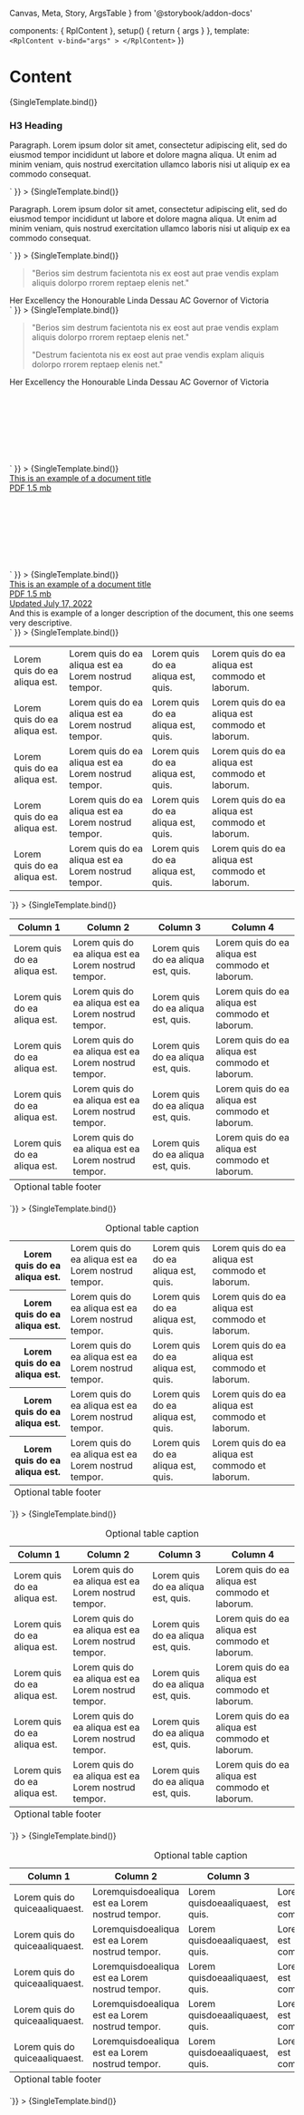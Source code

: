   Canvas,
  Meta,
  Story,
  ArgsTable
} from '@storybook/addon-docs'

  components: { RplContent },
  setup() {
    return { args }
  },
  template: `<RplContent v-bind="args" >
  </RplContent>`
})

<Meta title='WIP/Components/Content' component={RplContent} />

# Content

<ArgsTable of={RplContent} />

<Canvas>
  <Story
    name='All content'
    play={a11yStoryCheck}
    args={{
      html: testcontent
    }}
  >
    {SingleTemplate.bind()}
  </Story>
  <Story
    name='Callout'
    play={a11yStoryCheck}
    args={{
      html: `
    <div class="rpl-callout">
      <h3>H3 Heading</h3>
      <p>
        Paragraph. Lorem ipsum dolor sit amet, consectetur adipiscing elit, sed
        do eiusmod tempor incididunt ut labore et dolore magna aliqua. Ut enim
        ad minim veniam, quis nostrud exercitation ullamco laboris nisi ut
        aliquip ex ea commodo consequat.
      </p>
    </div>
  `
    }}
  >
    {SingleTemplate.bind()}
  </Story>
  <Story
    name='Callout - Neutral'
    play={a11yStoryCheck}
    args={{html: `
    <div class="rpl-callout rpl-callout--neutral">
      <p>
        Paragraph. Lorem ipsum dolor sit amet, consectetur adipiscing elit, sed
        do eiusmod tempor incididunt ut labore et dolore magna aliqua. Ut enim
        ad minim veniam, quis nostrud exercitation ullamco laboris nisi ut
        aliquip ex ea commodo consequat.
      </p>
    </div>
  `
    }}
  >
    {SingleTemplate.bind()}
  </Story>
  <Story
    name='Blockquote'
    play={a11yStoryCheck}
    args={{
      html: `
      <figure class="rpl-blockquote">
        <blockquote class="rpl-blockquote__quote">
          <p class="rpl-type-p-large-fixed">
            "Berios sim destrum facientota nis ex eost aut prae vendis explam aliquis dolorpo rrorem reptaep elenis net."
          </p>
        </blockquote>
        <figcaption class="rpl-blockquote__author rpl-type-label-small">
          <span class="rpl-blockquote__author-name">Her Excellency the Honourable Linda Dessau AC</span>
          <span class="rpl-blockquote__author-title">Governor of Victoria</span>
        </figcaption>
      </figure>
  `
    }}
  >
    {SingleTemplate.bind()}
  </Story>
  <Story
    name='Blockquote - Multiline'
    play={a11yStoryCheck}
    args={{
      html: `
      <figure class="rpl-blockquote">
        <blockquote class="rpl-blockquote__quote">
          <p class="rpl-type-p-large-fixed">
            "Berios sim destrum facientota nis ex eost aut prae vendis explam aliquis dolorpo rrorem reptaep elenis net."
          </p>
          <p class="rpl-type-p-large-fixed">
            "Destrum facientota nis ex eost aut prae vendis explam aliquis dolorpo rrorem reptaep elenis net."
          </p>
        </blockquote>
        <figcaption class="rpl-blockquote__author rpl-type-label-small">
          <span class="rpl-blockquote__author-name">Her Excellency the Honourable Linda Dessau AC</span>
          <span class="rpl-blockquote__author-title">Governor of Victoria</span>
        </figcaption>
      </figure>
  `
    }}
  >
    {SingleTemplate.bind()}
  </Story>
  <Story
    name='File'
    play={a11yStoryCheck}
    args={{
      html: `
      <figure class="rpl-file">
        <a
         tabindex="-1"
         class="rpl-file__link"
         aria-label="Example file File type: PDF. Size: 1.5 mb."
         href="http://vic.gov.au/"
         target="_blank">
          <span class="rpl-file__link rpl-icon rpl-icon--size-l rpl-icon--colour-default rpl-icon--icon-document-lined">
            <svg role="presentation"><use xlink:href="#icon-document-lined"></use></svg>
          </span>
          <div class="rpl-file__info">
            <span class="rpl-file__name rpl-type-label rpl-type-weight-bold rpl-u-focusable-inline" tabindex="0">This is an example of a document title</span>
            <div class="rpl-file__meta rpl-type-label-small">
              <span class="rpl-file__type">PDF</span>
              <span class="rpl-file__size">1.5 mb</span>
            </div>
          </div>
        </a>
      </figure>
  `
    }}
  >
    {SingleTemplate.bind()}
  </Story>
  <Story
    name='File - All props'
    play={a11yStoryCheck}
    args={{
      html: `
      <figure class="rpl-file">
        <a
         tabindex="-1"
         class="rpl-file__link"
         aria-label="Example file File type: PDF. Size: 1.5 mb."
         href="http://vic.gov.au/"
         target="_blank">
          <span class="rpl-file__link rpl-icon rpl-icon--size-l rpl-icon--colour-default rpl-icon--icon-document-lined">
            <svg role="presentation"><use xlink:href="#icon-document-lined"></use></svg>
          </span>
          <div class="rpl-file__info">
            <span class="rpl-file__name rpl-type-label rpl-type-weight-bold rpl-u-focusable-inline" tabindex="0">This is an example of a document title</span>
            <div class="rpl-file__meta rpl-type-label-small">
              <span class="rpl-file__type">PDF</span>
              <span class="rpl-file__size">1.5 mb</span>
              <div class="rpl-file__updated">Updated July 17, 2022</div>
            </div>
          </div>
        </a>
        <figcaption v-if="caption" class="rpl-file__caption rpl-type-label">
          And this is example of a longer description of the document, this one seems very descriptive.
        </figcaption>
      </figure>
  `
    }}
  >
    {SingleTemplate.bind()}
  </Story>
  <Story
    name='Table'
    play={a11yStoryCheck}
    args={{html: `
     <div class="rpl-table">
      <table>
        <tbody>
          <tr>
            <td>Lorem quis do ea aliqua est.</td>
            <td>Lorem quis do ea aliqua est ea Lorem nostrud tempor.</td>
            <td>Lorem quis do ea aliqua est, quis.</td>
            <td>Lorem quis do ea aliqua est commodo et laborum.</td>
          </tr>
          <tr>
            <td>Lorem quis do ea aliqua est.</td>
            <td>Lorem quis do ea aliqua est ea Lorem nostrud tempor.</td>
            <td>Lorem quis do ea aliqua est, quis.</td>
            <td>Lorem quis do ea aliqua est commodo et laborum.</td>
          </tr>
          <tr>
            <td>Lorem quis do ea aliqua est.</td>
            <td>Lorem quis do ea aliqua est ea Lorem nostrud tempor.</td>
            <td>Lorem quis do ea aliqua est, quis.</td>
            <td>Lorem quis do ea aliqua est commodo et laborum.</td>
          </tr>
          <tr>
            <td>Lorem quis do ea aliqua est.</td>
            <td>Lorem quis do ea aliqua est ea Lorem nostrud tempor.</td>
            <td>Lorem quis do ea aliqua est, quis.</td>
            <td>Lorem quis do ea aliqua est commodo et laborum.</td>
          </tr>
          <tr>
            <td>Lorem quis do ea aliqua est.</td>
            <td>Lorem quis do ea aliqua est ea Lorem nostrud tempor.</td>
            <td>Lorem quis do ea aliqua est, quis.</td>
            <td>Lorem quis do ea aliqua est commodo et laborum.</td>
          </tr>
        </tbody>
      </table>
    </div>
  `}}
  >
    {SingleTemplate.bind()}
  </Story>
  <Story
    name='Table - Header'
    play={a11yStoryCheck}
    args={{html: `
     <div class="rpl-table">
      <table>
        <thead>
          <tr>
            <th>Column 1</th>
            <th>Column 2</th>
            <th>Column 3</th>
            <th>Column 4</th>
          </tr>
        </thead>
        <tbody>
          <tr>
            <td>Lorem quis do ea aliqua est.</td>
            <td>Lorem quis do ea aliqua est ea Lorem nostrud tempor.</td>
            <td>Lorem quis do ea aliqua est, quis.</td>
            <td>Lorem quis do ea aliqua est commodo et laborum.</td>
          </tr>
          <tr>
            <td>Lorem quis do ea aliqua est.</td>
            <td>Lorem quis do ea aliqua est ea Lorem nostrud tempor.</td>
            <td>Lorem quis do ea aliqua est, quis.</td>
            <td>Lorem quis do ea aliqua est commodo et laborum.</td>
          </tr>
          <tr>
            <td>Lorem quis do ea aliqua est.</td>
            <td>Lorem quis do ea aliqua est ea Lorem nostrud tempor.</td>
            <td>Lorem quis do ea aliqua est, quis.</td>
            <td>Lorem quis do ea aliqua est commodo et laborum.</td>
          </tr>
          <tr>
            <td>Lorem quis do ea aliqua est.</td>
            <td>Lorem quis do ea aliqua est ea Lorem nostrud tempor.</td>
            <td>Lorem quis do ea aliqua est, quis.</td>
            <td>Lorem quis do ea aliqua est commodo et laborum.</td>
          </tr>
          <tr>
            <td>Lorem quis do ea aliqua est.</td>
            <td>Lorem quis do ea aliqua est ea Lorem nostrud tempor.</td>
            <td>Lorem quis do ea aliqua est, quis.</td>
            <td>Lorem quis do ea aliqua est commodo et laborum.</td>
          </tr>
        </tbody>
        <tfoot>
          <tr>
            <td colspan="4">Optional table footer</td>
          </tr>
        </tfoot>
      </table>
    </div>
  `}}
  >
    {SingleTemplate.bind()}
  </Story>
  <Story
    name='Table - Caption'
    play={a11yStoryCheck}
    args={{html: `
     <div class="rpl-table">
      <table>
        <caption>Optional table caption</caption>
        <tbody>
          <tr>
            <th>Lorem quis do ea aliqua est.</th>
            <td>Lorem quis do ea aliqua est ea Lorem nostrud tempor.</td>
            <td>Lorem quis do ea aliqua est, quis.</td>
            <td>Lorem quis do ea aliqua est commodo et laborum.</td>
          </tr>
          <tr>
            <th>Lorem quis do ea aliqua est.</th>
            <td>Lorem quis do ea aliqua est ea Lorem nostrud tempor.</td>
            <td>Lorem quis do ea aliqua est, quis.</td>
            <td>Lorem quis do ea aliqua est commodo et laborum.</td>
          </tr>
          <tr>
            <th>Lorem quis do ea aliqua est.</th>
            <td>Lorem quis do ea aliqua est ea Lorem nostrud tempor.</td>
            <td>Lorem quis do ea aliqua est, quis.</td>
            <td>Lorem quis do ea aliqua est commodo et laborum.</td>
          </tr>
          <tr>
            <th>Lorem quis do ea aliqua est.</th>
            <td>Lorem quis do ea aliqua est ea Lorem nostrud tempor.</td>
            <td>Lorem quis do ea aliqua est, quis.</td>
            <td>Lorem quis do ea aliqua est commodo et laborum.</td>
          </tr>
          <tr>
            <th>Lorem quis do ea aliqua est.</th>
            <td>Lorem quis do ea aliqua est ea Lorem nostrud tempor.</td>
            <td>Lorem quis do ea aliqua est, quis.</td>
            <td>Lorem quis do ea aliqua est commodo et laborum.</td>
          </tr>
        </tbody>
        <tfoot>
          <tr>
            <td colspan="4">Optional table footer</td>
          </tr>
        </tfoot>
      </table>
    </div>
  `}}
  >
    {SingleTemplate.bind()}
  </Story>
  <Story
    name='Table - Header & Caption'
    play={a11yStoryCheck}
    args={{html: `
     <div class="rpl-table">
      <table>
        <caption>Optional table caption</caption>
        <thead>
          <tr>
            <th>Column 1</th>
            <th>Column 2</th>
            <th>Column 3</th>
            <th>Column 4</th>
          </tr>
        </thead>
        <tbody>
          <tr>
            <td>Lorem quis do ea aliqua est.</td>
            <td>Lorem quis do ea aliqua est ea Lorem nostrud tempor.</td>
            <td>Lorem quis do ea aliqua est, quis.</td>
            <td>Lorem quis do ea aliqua est commodo et laborum.</td>
          </tr>
          <tr>
            <td>Lorem quis do ea aliqua est.</td>
            <td>Lorem quis do ea aliqua est ea Lorem nostrud tempor.</td>
            <td>Lorem quis do ea aliqua est, quis.</td>
            <td>Lorem quis do ea aliqua est commodo et laborum.</td>
          </tr>
          <tr>
            <td>Lorem quis do ea aliqua est.</td>
            <td>Lorem quis do ea aliqua est ea Lorem nostrud tempor.</td>
            <td>Lorem quis do ea aliqua est, quis.</td>
            <td>Lorem quis do ea aliqua est commodo et laborum.</td>
          </tr>
          <tr>
            <td>Lorem quis do ea aliqua est.</td>
            <td>Lorem quis do ea aliqua est ea Lorem nostrud tempor.</td>
            <td>Lorem quis do ea aliqua est, quis.</td>
            <td>Lorem quis do ea aliqua est commodo et laborum.</td>
          </tr>
          <tr>
            <td>Lorem quis do ea aliqua est.</td>
            <td>Lorem quis do ea aliqua est ea Lorem nostrud tempor.</td>
            <td>Lorem quis do ea aliqua est, quis.</td>
            <td>Lorem quis do ea aliqua est commodo et laborum.</td>
          </tr>
        </tbody>
        <tfoot>
          <tr>
            <td colspan="4">Optional table footer</td>
          </tr>
        </tfoot>
      </table>
    </div>
  `}}
  >
    {SingleTemplate.bind()}
  </Story>
  <Story
    name='Table - Scrollable'
    play={a11yStoryCheck}
    args={{html: `
     <div class="rpl-table">
      <div class="rpl-table__scroll-container" tabindex="0">
        <table>
          <caption>Optional table caption</caption>
          <thead>
            <tr>
              <th>Column 1</th>
              <th>Column 2</th>
              <th>Column 3</th>
              <th>Column 4</th>
            </tr>
          </thead>
          <tbody>
            <tr>
              <td>Lorem quis do quiceaaliquaest.</td>
              <td>Loremquisdoealiqua est ea Lorem nostrud tempor.</td>
              <td>Lorem quisdoeaaliquaest, quis.</td>
              <td>Lorem quis do ea aliqua est commodoetlaborumetata.</td>
            </tr>
            <tr>
              <td>Lorem quis do quiceaaliquaest.</td>
              <td>Loremquisdoealiqua est ea Lorem nostrud tempor.</td>
              <td>Lorem quisdoeaaliquaest, quis.</td>
              <td>Lorem quis do ea aliqua est commodoetlaborumetata.</td>
            </tr>
            <tr>
              <td>Lorem quis do quiceaaliquaest.</td>
              <td>Loremquisdoealiqua est ea Lorem nostrud tempor.</td>
              <td>Lorem quisdoeaaliquaest, quis.</td>
              <td>Lorem quis do ea aliqua est commodoetlaborumetata.</td>
            </tr>
            <tr>
              <td>Lorem quis do quiceaaliquaest.</td>
              <td>Loremquisdoealiqua est ea Lorem nostrud tempor.</td>
              <td>Lorem quisdoeaaliquaest, quis.</td>
              <td>Lorem quis do ea aliqua est commodoetlaborumetata.</td>
            </tr>
            <tr>
              <td>Lorem quis do quiceaaliquaest.</td>
              <td>Loremquisdoealiqua est ea Lorem nostrud tempor.</td>
              <td>Lorem quisdoeaaliquaest, quis.</td>
              <td>Lorem quis do ea aliqua est commodoetlaborumetata.</td>
            </tr>
          </tbody>
          <tfoot>
            <tr>
              <td colspan="4">Optional table footer</td>
            </tr>
          </tfoot>
        </table>
      </div>
    </div>
  `}}
  >
    {SingleTemplate.bind()}
  </Story>
</Canvas>
